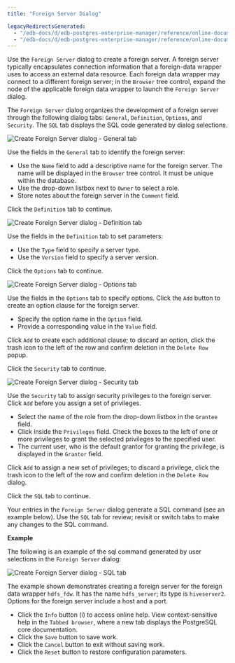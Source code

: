 ```yaml
---
title: "Foreign Server Dialog"

legacyRedirectsGenerated:
  - "/edb-docs/d/edb-postgres-enterprise-manager/reference/online-documentation/8.0/foreign_server_dialog.html"
  - "/edb-docs/d/edb-postgres-enterprise-manager/reference/online-documentation/latest/foreign_server_dialog.html"
---
```


<div id="foreign_server_dialog" class="registered_link"></div>

Use the `Foreign Server` dialog to create a foreign server. A foreign server typically encapsulates connection information that a foreign-data wrapper uses to access an external data resource. Each foreign data wrapper may connect to a different foreign server; in the `Browser` tree control, expand the node of the applicable foreign data wrapper to launch the `Foreign Server` dialog.

The `Foreign Server` dialog organizes the development of a foreign server through the following dialog tabs: `General`, `Definition`, `Options`, and `Security`. The `SQL` tab displays the SQL code generated by dialog selections.

![Create Foreign Server dialog - General tab](../../images/foreign_server_general.png)

Use the fields in the `General` tab to identify the foreign server:

-   Use the `Name` field to add a descriptive name for the foreign server. The name will be displayed in the `Browser` tree control. It must be unique within the database.
-   Use the drop-down listbox next to `Owner` to select a role.
-   Store notes about the foreign server in the `Comment` field.

Click the `Definition` tab to continue.

![Create Foreign Server dialog - Definition tab](../../images/foreign_server_definition.png)

Use the fields in the `Definition` tab to set parameters:

-   Use the `Type` field to specify a server type.
-   Use the `Version` field to specify a server version.

Click the `Options` tab to continue.

![Create Foreign Server dialog - Options tab](../../images/foreign_server_options.png)

Use the fields in the `Options` tab to specify options. Click the `Add` button to create an option clause for the foreign server.

-   Specify the option name in the `Option` field.
-   Provide a corresponding value in the `Value` field.

Click `Add` to create each additional clause; to discard an option, click the trash icon to the left of the row and confirm deletion in the `Delete Row` popup.

Click the `Security` tab to continue.

![Create Foreign Server dialog - Security tab](../../images/foreign_server_security.png)

Use the `Security` tab to assign security privileges to the foreign server. Click `Add` before you assign a set of privileges.

-   Select the name of the role from the drop-down listbox in the `Grantee` field.
-   Click inside the `Privileges` field. Check the boxes to the left of one or more privileges to grant the selected privileges to the specified user.
-   The current user, who is the default grantor for granting the privilege, is displayed in the `Grantor` field.

Click `Add` to assign a new set of privileges; to discard a privilege, click the trash icon to the left of the row and confirm deletion in the `Delete Row` dialog.

Click the `SQL` tab to continue.

Your entries in the `Foreign Server` dialog generate a SQL command (see an example below). Use the `SQL` tab for review; revisit or switch tabs to make any changes to the SQL command.

**Example**

The following is an example of the sql command generated by user selections in the `Foreign Server` dialog:

![Create Foreign Server dialog - SQL tab](../../images/foreign_server_sql.png)

The example shown demonstrates creating a foreign server for the foreign data wrapper `hdfs_fdw`. It has the name `hdfs_server`; its type is `hiveserver2`. Options for the foreign server include a host and a port.

-   Click the `Info` button (i) to access online help. View context-sensitive help in the `Tabbed browser`, where a new tab displays the PostgreSQL core documentation.
-   Click the `Save` button to save work.
-   Click the `Cancel` button to exit without saving work.
-   Click the `Reset` button to restore configuration parameters.
